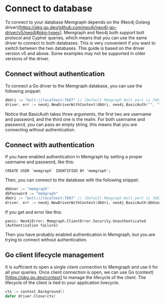 
# Connect to database

To connect to your database Memgraph depends on the (Neo4j Golang driver)[https://pkg.go.dev/github.com/neo4j/neo4j-go-driver/v5/neo4j#pkg-types]. Memgraph and Neo4j both support bolt protocol and Cypher queries, 
which means that you can use the same driver to connect to both databases. This is very convenient if you want to switch between the two databases. This guide is based on the driver version v5 and above. Some examples may 
not be supported in older versions of the driver.


## Connect without authentication

To connect a Go driver to the Memgraph database, you can use the following snippet: 

```go
dbUri := "bolt://localhost:7687" // (Default Memgraph Bolt port is 7687)
driver, err := neo4j.NewDriverWithContext(dbUri, neo4j.BasicAuth("", "", ""))
```

Notice that BasicAuth takes three arguments, the first two are username and password, and the third one is the realm. 
For both username and password, you can pass an empty string, this means that you are connecting without authentication.

## Connect with authentication

If you have enabled authentication in Memgraph by setting a proper username and password, like this: 

```Cypher
CREATE USER `memgraph` IDENTIFIED BY 'memgraph';
```

Then, you can connect to the database with the following snippet:

```go
dbUser := "memgraph"
dbPassword := "memgraph"
dbUri := "bolt://localhost:7687" // (Default Memgraph Bolt port is 7687)
driver, err := neo4j.NewDriverWithContext(dbUri, neo4j.BasicAuth(dbUser, dbPassword, ""))
```

If you get and error like this: 

```panic: Neo4jError: Memgraph.ClientError.Security.Unauthenticated (Authentication failure)```
    
Then you have probably enabled authentication in Memgraph, but you are trying to connect without authentication.

## Go client lifecycle management 

It is sufficient to open a single client connection to Memgraph and use it for all your queries. Once client connection is open, we can use 
Go (context)[https://pkg.go.dev/context] to manage the lifecycle of the client. The lifecycle of the client is tied to your application livecycle.

```go
ctx := context.Background()
defer driver.Close(ctx)
```